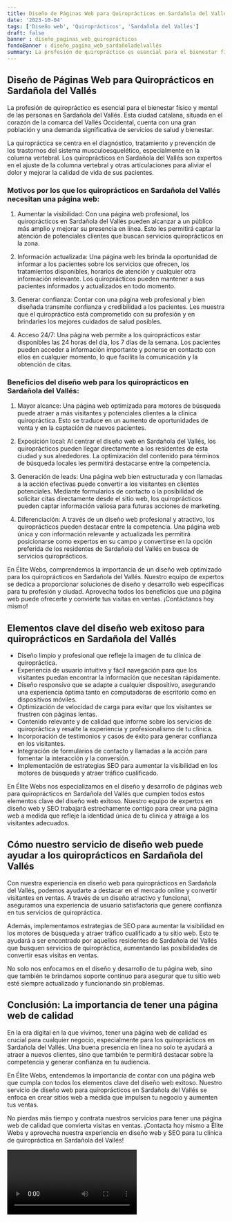 ```yaml
---
title: Diseño de Páginas Web para Quiroprácticos en Sardañola del Vallés
date: '2023-10-04'
tags: ['Diseño web', 'Quiroprácticos', 'Sardañola del Vallés']
draft: false
banner : diseño_paginas_web_quiroprácticos
fondoBanner : diseño_pagina_web_sardañoladelvallés
summary: La profesión de quiropráctico es esencial para el bienestar físico y mental de las personas en Sardañola del Vallés. Esta ciudad catalana, situada en el corazón de la comarca del Vallés Occidental, cuenta con una gran población y una demanda significativa de servicios de salud y bienestar.
---
```


## Diseño de Páginas Web para Quiroprácticos en Sardañola del Vallés

La profesión de quiropráctico es esencial para el bienestar físico y mental de las personas en Sardañola del Vallés. Esta ciudad catalana, situada en el corazón de la comarca del Vallés Occidental, cuenta con una gran población y una demanda significativa de servicios de salud y bienestar.

La quiropráctica se centra en el diagnóstico, tratamiento y prevención de los trastornos del sistema musculoesquelético, especialmente en la columna vertebral. Los quiroprácticos en Sardañola del Vallés son expertos en el ajuste de la columna vertebral y otras articulaciones para aliviar el dolor y mejorar la calidad de vida de sus pacientes.

### Motivos por los que los quiroprácticos en Sardañola del Vallés necesitan una página web:

1. Aumentar la visibilidad: Con una página web profesional, los quiroprácticos en Sardañola del Vallés pueden alcanzar a un público más amplio y mejorar su presencia en línea. Esto les permitirá captar la atención de potenciales clientes que buscan servicios quiroprácticos en la zona.

2. Información actualizada: Una página web les brinda la oportunidad de informar a los pacientes sobre los servicios que ofrecen, los tratamientos disponibles, horarios de atención y cualquier otra información relevante. Los quiroprácticos pueden mantener a sus pacientes informados y actualizados en todo momento.

3. Generar confianza: Contar con una página web profesional y bien diseñada transmite confianza y credibilidad a los pacientes. Les muestra que el quiropráctico está comprometido con su profesión y en brindarles los mejores cuidados de salud posibles.

4. Acceso 24/7: Una página web permite a los quiroprácticos estar disponibles las 24 horas del día, los 7 días de la semana. Los pacientes pueden acceder a información importante y ponerse en contacto con ellos en cualquier momento, lo que facilita la comunicación y la obtención de citas.

### Beneficios del diseño web para los quiroprácticos en Sardañola del Vallés:

1. Mayor alcance: Una página web optimizada para motores de búsqueda puede atraer a más visitantes y potenciales clientes a la clínica quiropráctica. Esto se traduce en un aumento de oportunidades de venta y en la captación de nuevos pacientes.

2. Exposición local: Al centrar el diseño web en Sardañola del Vallés, los quiroprácticos pueden llegar directamente a los residentes de esta ciudad y sus alrededores. La optimización del contenido para términos de búsqueda locales les permitirá destacarse entre la competencia.

3. Generación de leads: Una página web bien estructurada y con llamadas a la acción efectivas puede convertir a los visitantes en clientes potenciales. Mediante formularios de contacto o la posibilidad de solicitar citas directamente desde el sitio web, los quiroprácticos pueden captar información valiosa para futuras acciones de marketing.

4. Diferenciación: A través de un diseño web profesional y atractivo, los quiroprácticos pueden destacar entre la competencia. Una página web única y con información relevante y actualizada les permitirá posicionarse como expertos en su campo y convertirse en la opción preferida de los residentes de Sardañola del Vallés en busca de servicios quiroprácticos.

En Élite Webs, comprendemos la importancia de un diseño web optimizado para los quiroprácticos en Sardañola del Vallés. Nuestro equipo de expertos se dedica a proporcionar soluciones de diseño y desarrollo web específicas para tu profesión y ciudad. Aprovecha todos los beneficios que una página web puede ofrecerte y convierte tus visitas en ventas. ¡Contáctanos hoy mismo!

<GifSeo />

<Cta />

## Elementos clave del diseño web exitoso para quiroprácticos en Sardañola del Vallés

- Diseño limpio y profesional que refleje la imagen de tu clínica de quiropráctica.
- Experiencia de usuario intuitiva y fácil navegación para que los visitantes puedan encontrar la información que necesitan rápidamente.
- Diseño responsivo que se adapte a cualquier dispositivo, asegurando una experiencia óptima tanto en computadoras de escritorio como en dispositivos móviles.
- Optimización de velocidad de carga para evitar que los visitantes se frustren con páginas lentas.
- Contenido relevante y de calidad que informe sobre los servicios de quiropráctica y resalte la experiencia y profesionalismo de tu clínica.
- Incorporación de testimonios y casos de éxito para generar confianza en los visitantes.
- Integración de formularios de contacto y llamadas a la acción para fomentar la interacción y la conversión.
- Implementación de estrategias SEO para aumentar la visibilidad en los motores de búsqueda y atraer tráfico cualificado.

En Élite Webs nos especializamos en el diseño y desarrollo de páginas web para quiroprácticos en Sardañola del Vallés que cumplen todos estos elementos clave del diseño web exitoso. Nuestro equipo de expertos en diseño web y SEO trabajará estrechamente contigo para crear una página web a medida que refleje la identidad única de tu clínica y atraiga a los visitantes adecuados. 

## Cómo nuestro servicio de diseño web puede ayudar a los quiroprácticos en Sardañola del Vallés

Con nuestra experiencia en diseño web para quiroprácticos en Sardañola del Vallés, podemos ayudarte a destacar en el mercado online y convertir visitantes en ventas. A través de un diseño atractivo y funcional, aseguramos una experiencia de usuario satisfactoria que genere confianza en tus servicios de quiropráctica.

Además, implementamos estrategias de SEO para aumentar la visibilidad en los motores de búsqueda y atraer tráfico cualificado a tu sitio web. Esto te ayudará a ser encontrado por aquellos residentes de Sardañola del Vallés que busquen servicios de quiropráctica, aumentando las posibilidades de convertir esas visitas en ventas.

No solo nos enfocamos en el diseño y desarrollo de tu página web, sino que también te brindamos soporte continuo para asegurar que tu sitio web esté siempre actualizado y funcionando sin problemas.

## Conclusión: La importancia de tener una página web de calidad

En la era digital en la que vivimos, tener una página web de calidad es crucial para cualquier negocio, especialmente para los quiroprácticos en Sardañola del Vallés. Una buena presencia en línea no solo te ayudará a atraer a nuevos clientes, sino que también te permitirá destacar sobre la competencia y generar confianza en tu audiencia.

En Élite Webs, entendemos la importancia de contar con una página web que cumpla con todos los elementos clave del diseño web exitoso. Nuestro servicio de diseño web para quiroprácticos en Sardañola del Vallés se enfoca en crear sitios web a medida que impulsen tu negocio y aumenten tus ventas.

No pierdas más tiempo y contrata nuestros servicios para tener una página web de calidad que convierta visitas en ventas. ¡Contacta hoy mismo a Élite Webs y aprovecha nuestra experiencia en diseño web y SEO para tu clínica de quiropráctica en Sardañola del Vallés!

<Video />

<CtaBot job='Quiroprácticos' city='Sardañola del Vallés'/>

<Gmaps query='Sardañola del Vallés+españa+maps' />